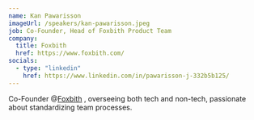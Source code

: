 ```yaml
---
name: Kan Pawarisson
imageUrl: /speakers/kan-pawarisson.jpeg
job: Co-Founder, Head of Foxbith Product Team
company:
  title: Foxbith
  href: https://www.foxbith.com/
socials:
  - type: "linkedin"
    href: https://www.linkedin.com/in/pawarisson-j-332b5b125/
---
```

Co-Founder @<a href="https://www.foxbith.com/" target="_blank">Foxbith</a> , overseeing both tech and non-tech, passionate about standardizing team processes.
